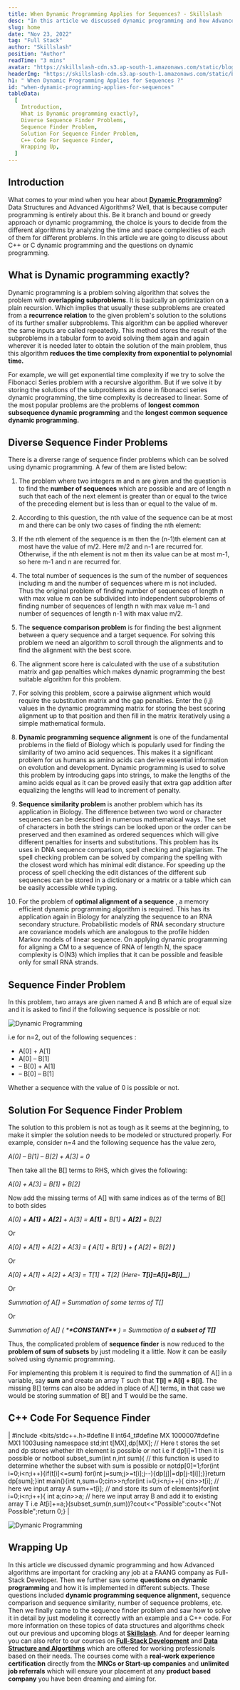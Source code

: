 ```yaml
---
title: When Dynamic Programming Applies for Sequences? - Skillslash
desc: "In this article we discussed dynamic programming and how Advanced algorithms are important for cracking any job at a FAANG company as Full-Stack Developer."
slug: home
date: "Nov 23, 2022"
tag: "Full Stack"
author: "Skillslash"
position: "Author"
readTime: "3 mins"
avatar: "https://skillslash-cdn.s3.ap-south-1.amazonaws.com/static/blog/avatar-01.webp"
headerImg: "https://skillslash-cdn.s3.ap-south-1.amazonaws.com/static/blog/Dynamic-Programming-23-11-2022.png"
h1: " When Dynamic Programming Applies for Sequences ?"
id: "when-dynamic-programming-applies-for-sequences"
tableData:
  [
    Introduction,
    What is Dynamic programming exactly?,
    Diverse Sequence Finder Problems,
    Sequence Finder Problem,
    Solution For Sequence Finder Problem,
    C++ Code For Sequence Finder,
    Wrapping Up,
  ]
---
```


## Introduction

What comes to your mind when you hear about [**Dynamic Programming**](https://en.wikipedia.org/wiki/Dynamic_programming#:~:text=Dynamic%20programming%20is%20both%20a,from%20aerospace%20engineering%20to%20economics.)? Data Structures and Advanced Algorithms? Well, that is because computer programming is entirely about this. Be it branch and bound or greedy approach or dynamic programming, the choice is yours to decide from the different algorithms by analyzing the time and space complexities of each of them for different problems. In this article we are going to discuss about C++ or C dynamic programming and the questions on dynamic programming.

## What is Dynamic programming exactly?

Dynamic programming is a problem solving algorithm that solves the problem with **overlapping subproblems**. It is basically an optimization on a plain recursion. Which implies that usually these subproblems are created from a **recurrence relation** to the given problem's solution to the solutions of its further smaller subproblems. This algorithm can be applied wherever the same inputs are called repeatedly. This method stores the result of the subproblems in a tabular form to avoid solving them again and again wherever it is needed later to obtain the solution of the main problem, thus this algorithm **reduces the time complexity from exponential to polynomial time.**

For example, we will get exponential time complexity if we try to solve the Fibonacci Series problem with a recursive algorithm. But if we solve it by storing the solutions of the subproblems as done in fibonacci series dynamic programming, the time complexity is decreased to linear. Some of the most popular problems are the problems of **longest common subsequence dynamic programming** and the **longest common sequence dynamic programming.**

## Diverse Sequence Finder Problems

There is a diverse range of sequence finder problems which can be solved using dynamic programming. A few of them are listed below:

1. The problem where two integers m and n are given and the question is to find the **number of sequences** which are possible and are of length n such that each of the next element is greater than or equal to the twice of the preceding element but is less than or equal to the value of m.

1. According to this question, the nth value of the sequence can be at most m and there can be only two cases of finding the nth element:
1. If the nth element of the sequence is m then the (n-1)th element can at most have the value of m/2. Here m/2 and n-1 are recurred for. Otherwise, if the nth element is not m then its value can be at most m-1, so here m-1 and n are recurred for.
1. The total number of sequences is the sum of the number of sequences including m and the number of sequences where m is not included. Thus the original problem of finding number of sequences of length n with max value m can be subdivided into independent subproblems of finding number of sequences of length n with max value m-1 and number of sequences of length n-1 with max value m/2.

1. The **sequence comparison problem** is for finding the best alignment between a query sequence and a target sequence. For solving this problem we need an algorithm to scroll through the alignments and to find the alignment with the best score.

1. The alignment score here is calculated with the use of a substitution matrix and gap penalties which makes dynamic programming the best suitable algorithm for this problem.
1. For solving this problem, score a pairwise alignment which would require the substitution matrix and the gap penalties. Enter the (i,j) values in the dynamic programming matrix for storing the best scoring alignment up to that position and then fill in the matrix iteratively using a simple mathematical formula.

1. **Dynamic programming sequence alignment** is one of the fundamental problems in the field of Biology which is popularly used for finding the similarity of two amino acid sequences. This makes it a significant problem for us humans as amino acids can derive essential information on evolution and development. Dynamic programming is used to solve this problem by introducing gaps into strings, to make the lengths of the amino acids equal as it can be proved easily that extra gap addition after equalizing the lengths will lead to increment of penalty.
1. **Sequence similarity problem** is another problem which has its application in Biology. The difference between two word or character sequences can be described in numerous mathematical ways. The set of characters in both the strings can be looked upon or the order can be preserved and then examined as ordered sequences which will give different penalties for inserts and substitutions. This problem has its uses in DNA sequence comparison, spell checking and plagiarism. The spell checking problem can be solved by comparing the spelling with the closest word which has minimal edit distance. For speeding up the process of spell checking the edit distances of the different sub sequences can be stored in a dictionary or a matrix or a table which can be easily accessible while typing.
1. For the problem of **optimal alignment of a sequence** , a memory efficient dynamic programming algorithm is required. This has its application again in Biology for analyzing the sequence to an RNA secondary structure. Probabilistic models of RNA secondary structure are covariance models which are analogous to the profile hidden Markov models of linear sequence. On applying dynamic programming for aligning a CM to a sequence of RNA of length N, the space complexity is O(N3) which implies that it can be possible and feasible only for small RNA strands.

## Sequence Finder Problem

In this problem, two arrays are given named A and B which are of equal size and it is asked to find if the following sequence is possible or not:

![Dynamic Programming](https://skillslash-cdn.s3.ap-south-1.amazonaws.com/static/blog/sigma-equation-23-11-2022.jpeg)

i.e for n=2, out of the following sequences :

- A[0] + A[1]
- A[0] – B[1]
- – B[0] + A[1]
- – B[0] – B[1]

Whether a sequence with the value of 0 is possible or not.

## Solution For Sequence Finder Problem

The solution to this problem is not as tough as it seems at the beginning, to make it simpler the solution needs to be modeled or structured properly. For example, consider n=4 and the following sequence has the value zero,

_A[0] – B[1] – B[2] + A[3] = 0_

Then take all the B[] terms to RHS, which gives the following:

_A[0] + A[3] = B[1] + B[2]_

Now add the missing terms of A[] with same indices as of the terms of B[] to both sides

_A[0] +_ _**A[1]**_ _+_ _**A[2]**_ _+ A[3] =_ _**A[1]**_ _+ B[1] +_ _**A[2]**_ _+ B[2]_

Or

_A[0] + A[1] + A[2] + A[3] =_ _**(**_ _A[1] + B[1]_ _**)**_ _+_ _**(**_ _A[2] + B[2]_ _**)**_

Or

_A[0] + A[1] + A[2] + A[3] = T[1] + T[2] (Here-_ _**T[i]=A[i]+B[i]**\_\_)_

Or

_Summation of A[] = Summation of some terms of T[]_

Or

_Summation of A[] ( \***\*CONSTANT\*\*** ) = Summation of_ _**a subset of T[]**_

Thus, the complicated problem of **sequence finder** is now reduced to the **problem of sum of subsets** by just modeling it a little. Now it can be easily solved using dynamic programming.

For implementing this problem it is required to find the summation of A[] in a variable, say **sum** and create an array T such that **T[i] = A[i] + B[i]**. The missing B[] terms can also be added in place of A[] terms, in that case we would be storing summation of B[] and T would be the same.

## C++ Code For Sequence Finder

| #include \<bits/stdc++.h\>#define ll int64_t#define MX 1000007#define MX1 1003using namespace std;int t[MX],dp[MX]; // Here t stores the set and dp stores whether ith element is possible or not i.e if dp[i]=1 then it is possible or notbool subset_sum(int n,int sum){ // this function is used to determine whether the subset with sum is possible or notdp[0]=1;for(int i=0;i\<n;i++){if(t[i]\<=sum) for(int j=sum;j\>=t[i];j--){dp[j]|=dp[j-t[i]];}}return dp[sum];}int main(){int n,sum=0;cin\>\>n;for(int i=0;i\<n;i++){ cin\>\>t[i]; // here we input array A sum+=t[i]; // and store its sum of elements}for(int i=0;i\<n;i++){ int a;cin\>\>a; // here we input array B and add it to existing array T i.e At[i]+=a;}(subset_sum(n,sum))?cout\<\<"Possible":cout\<\<"Not Possible";return 0;} |

![Dymanic Programming](https://skillslash-cdn.s3.ap-south-1.amazonaws.com/static/blog/Dynamic-programming-1-23-11-2022.jpeg)

## Wrapping Up

In this article we discussed dynamic programming and how Advanced algorithms are important for cracking any job at a FAANG company as Full-Stack Developer. Then we further saw some **questions on dynamic programming** and how it is implemented in different subjects. These questions included **dynamic programming sequence alignment,** sequence comparison and sequence similarity, number of sequence problems, etc. Then we finally came to the sequence finder problem and saw how to solve it in detail by just modeling it correctly with an example and a C++ code. For more information on these topics of data structures and algorithms check out our previous and upcoming blogs at [**Skillslash**](https://blog.skillslash.com/). And for deeper learning you can also refer to our courses on [**Full-Stack Development**](https://skillslash.com/full-stack-developer-course-in-bangalore) and [**Data Structure and Algortihms**](https://skillslash.com/data-structures-&-algorithm-system-design) which are offered for working professionals based on their needs. The courses come with a **real-work experience certification** directly from the **MNCs or Start-up companies** and **unlimited job referrals** which will ensure your placement at any **product based company** you have been dreaming and aiming for.
